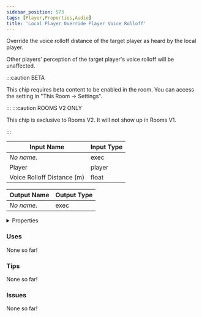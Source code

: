 ```yaml
---
sidebar_position: 573
tags: [Player,Properties,Audio]
title: 'Local Player Override Player Voice Rolloff'
---
```


Override the voice rolloff distance of the target player as heard by the local player.

Other players' perception of the target player's voice rolloff will be unaffected.

:::caution BETA

This chip requires beta content to be enabled in the room. You can access the setting in "This Room -> Settings".

:::
:::caution ROOMS V2 ONLY

This chip is exclusive to Rooms V2. It will not show up in Rooms V1.

:::


<IChip uuid="bb4ff641-2267-45e0-9e07-fc480b04f478"/>

| Input Name | Input Type |
|-----------|-----------|
| *No name.* | exec |
| Player | player |
| Voice Rolloff Distance (m) | float |

| Output Name | Output Type |
|-----------|-----------|
| *No name.* | exec |


<details>
  <summary>Properties</summary>
  <div>
    <div>
    <table>
      <thead>
        <tr>
          <th>Is beta required?</th>
          <th>Yes</th>
        </tr>
        <tr>
          <th>Is this chip a trolling risk?</th>
          <th>No</th>
        </tr>
        <tr>
          <th>Is this chip a role assignment risk?</th>
          <th>No</th>
        </tr>
        <tr>
          <th>Chip UUID</th>
          <th>bb4ff641-2267-45e0-9e07-fc480b04f478</th>
        </tr>
        <tr>
          <th>Room availability</th>
          <th>Rooms V2 only</th>
        </tr>
      </thead>
    </table>
    </div>
  </div>
</details>

### Uses

None so far!

### Tips

None so far!

### Issues

None so far!